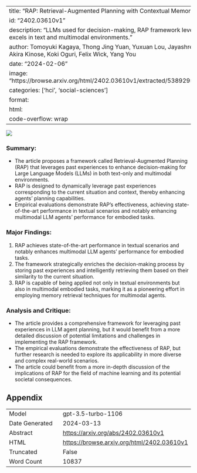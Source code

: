
---
title: "RAP: Retrieval-Augmented Planning with Contextual Memory for Multimodal LLM Agents"
id: "2402.03610v1"
description: "LLMs used for decision-making, RAP framework leverages past experiences, excels in text and multimodal environments."
author: Tomoyuki Kagaya, Thong Jing Yuan, Yuxuan Lou, Jayashree Karlekar, Sugiri Pranata, Akira Kinose, Koki Oguri, Felix Wick, Yang You
date: "2024-02-06"
image: "https://browse.arxiv.org/html/2402.03610v1/extracted/5389295/figure/pipeline_v2_mod.png"
categories: ['hci', 'social-sciences']
format:
  html:
    code-overflow: wrap
---

![](https://browse.arxiv.org/html/2402.03610v1/extracted/5389295/figure/pipeline_v2_mod.png)

### **Summary:**
- The article proposes a framework called Retrieval-Augmented Planning (RAP) that leverages past experiences to enhance decision-making for Large Language Models (LLMs) in both text-only and multimodal environments.
- RAP is designed to dynamically leverage past experiences corresponding to the current situation and context, thereby enhancing agents’ planning capabilities.
- Empirical evaluations demonstrate RAP’s effectiveness, achieving state-of-the-art performance in textual scenarios and notably enhancing multimodal LLM agents’ performance for embodied tasks.

### **Major Findings:**
1. RAP achieves state-of-the-art performance in textual scenarios and notably enhances multimodal LLM agents’ performance for embodied tasks.
2. The framework strategically enriches the decision-making process by storing past experiences and intelligently retrieving them based on their similarity to the current situation.
3. RAP is capable of being applied not only in textual environments but also in multimodal embodied tasks, marking it as a pioneering effort in employing memory retrieval techniques for multimodal agents.

### **Analysis and Critique:**
- The article provides a comprehensive framework for leveraging past experiences in LLM agent planning, but it would benefit from a more detailed discussion of potential limitations and challenges in implementing the RAP framework.
- The empirical evaluations demonstrate the effectiveness of RAP, but further research is needed to explore its applicability in more diverse and complex real-world scenarios.
- The article could benefit from a more in-depth discussion of the implications of RAP for the field of machine learning and its potential societal consequences.

## Appendix

|          |          |
|----------|----------|
| Model     | gpt-3.5-turbo-1106       |
| Date Generated     | 2024-03-13       |
| Abstract | [https://arxiv.org/abs/2402.03610v1](https://arxiv.org/abs/2402.03610v1)        |
| HTML     | [https://browse.arxiv.org/html/2402.03610v1](https://browse.arxiv.org/html/2402.03610v1)       |
| Truncated       | False       |
| Word Count       | 10837       |